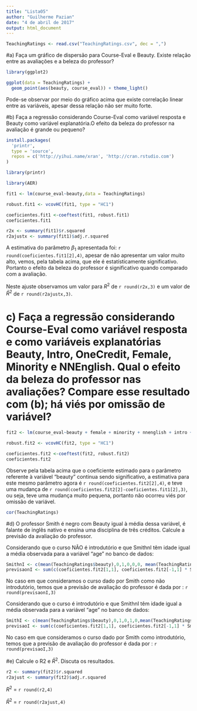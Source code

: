 ```yaml
---
title: "Lista05"
author: "Guilherme Pazian"
date: "4 de abril de 2017"
output: html_document
---
```

```r
TeachingRatings <- read.csv("TeachingRatings.csv", dec = ",")
```

#a) Faça um gráfico de dispersão para Course-Eval e Beauty. Existe relação entre as avaliações e a beleza do professor?


```r
library(ggplot2)

ggplot(data = TeachingRatings) +
  geom_point(aes(beauty, course_eval)) + theme_light()
```
  Pode-se observar por meio do gráfico acima que existe correlação linear entre as variáveis, apesar dessa relação não ser muito forte.
  
  
  
#b) Faça a regressão considerando Course-Eval como variável resposta e Beauty como variável explanatória.O efeito da beleza do professor na avaliação é grande ou pequeno?

```r
install.packages(
  'printr',
  type = 'source',
  repos = c('http://yihui.name/xran', 'http://cran.rstudio.com')
)
```


```r
library(printr)

library(AER)

fit1 <- lm(course_eval~beauty,data = TeachingRatings)

robust.fit1 <- vcovHC(fit1, type = "HC1")

coeficientes.fit1 <-coeftest(fit1, robust.fit1)
coeficientes.fit1

r2x <- summary(fit1)$r.squared
r2ajustx <- summary(fit1)$adj.r.squared
```
  
  A estimativa do parâmetro $\beta_1$ apresentada foi: `r round(coeficientes.fit1[2],4)`, apesar de não apresentar um valor muito alto, vemos, pela tabela acima, que ele é estatísticamente significativo. Portanto o efeito da beleza do professor é significativo quando comparado com a avaliação.
  
  Neste ajuste observamos um valor para $R^2$ de `r round(r2x,3)` e um valor de $\bar{R}^2$ de `r round(r2ajustx,3)`.
  
# c) Faça a regressão considerando Course-Eval como variável resposta e como variáveis explanatórias Beauty, Intro, OneCredit, Female, Minority e NNEnglish. Qual o efeito da beleza do professor nas avaliações? Compare esse resultado com (b); há viés por omissão de variável?


```r
fit2 <- lm(course_eval~beauty + female + minority + nnenglish + intro + onecredit + age, data = TeachingRatings)

robust.fit2 <- vcovHC(fit2, type = "HC1")

coeficientes.fit2 <-coeftest(fit2, robust.fit2)
coeficientes.fit2
```

  Observe pela tabela acima que o coeficiente estimado para o parâmetro referente à variável "beauty" continua sendo significativo, a estimativa para este mesmo parâmetro agora é `r round(coeficientes.fit2[2],4) `, e teve uma mudança de `r round(coeficientes.fit2[2]-coeficientes.fit1[2],3)`, ou seja, teve uma mudança muito pequena, portanto não ocorreu viés por omissão de variável.
  
  
  
```r
cor(TeachingRatings)
```

  
#d) O professor Smith é negro com Beauty igual à média dessa variável, é falante de inglês nativo e ensina uma disciplina de três créditos. Calcule a previsão da avaliação do professor.


Considerando que o curso NÃO é introdutório e que SmithnI têm idade igual a média observada para a variável "age" no banco de dados:

```r
SmithnI <- c(mean(TeachingRatings$beauty),0,1,0,0,0, mean(TeachingRatings$age))
previsaonI <- sum(c(coeficientes.fit2[1,1], coeficientes.fit2[-1,1] * SmithnI))
```

No caso em que consideramos o curso dado por Smith como não introdutório, temos que a previsão de avaliação do professor é dada por : `r round(previsaonI,3)`



Considerando que o curso é introdutório e que SmithnI têm idade igual a média observada para a variável "age" no banco de dados:

```r
SmithI <- c(mean(TeachingRatings$beauty),0,1,0,1,0,mean(TeachingRatings$age))
previsaoI <- sum(c(coeficientes.fit2[1,1], coeficientes.fit2[-1,1] * SmithI))
```

No caso em que consideramos o curso dado por Smith como introdutório, temos que a previsão de avaliação do professor é dada por : `r round(previsaoI,3)`




#e) Calcule o R2 e $\bar{R}^2$. Discuta os resultados.

```r
r2 <- summary(fit2)$r.squared
r2ajust <- summary(fit2)$adj.r.squared
```

$R^2$ = `r round(r2,4) `

$\bar{R}^2$ = `r round(r2ajust,4) `

